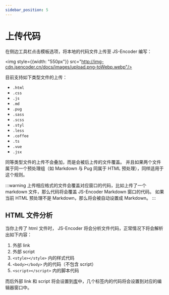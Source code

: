 ```yaml
---
sidebar_position: 5
---
```


# 上传代码

在侧边工具栏点击模板选项，将本地的代码文件上传至 JS-Encoder 编写：

<img style={{width: "550px"}} src="http://img-cdn.jsencoder.cn/docs/images/upload.png-toWebp.webp"/>

目前支持如下类型文件的上传：

- `.html`
- `.css`
- `.js`
- `.md`
- `.pug`
- `.sass`
- `.scss`
- `.styl`
- `.less`
- `.coffee`
- `.ts`
- `.vue`
- `.jsx`

同等类型文件的上传不会叠加，而是会被后上传的文件覆盖。
并且如果两个文件属于同一个预处理组（如 Markdown 与 Pug 同属于 HTML 预处理），同样适用于这个规则。

:::warning
上传相应格式的文件会覆盖对应窗口的代码，比如上传了一个 markdown 文件，那么代码将会覆盖 JS-Encoder Markdown 窗口的代码。
如果当前 HTML 预处理不是 Markdown，那么将会被自动设置成 Markdown。
:::

## HTML 文件分析

当你上传了 html 文件时， JS-Encoder 将会分析文件代码，正常情况下将会解析出如下内容：

1. 外部 link
2. 外部 script
3. `<style></style>` 内的样式代码
4. `<body></body>` 内的代码（不包含 script）
5. `<script></script>` 内的脚本代码

而后外部 link 和 script 将会设置到[库](./lib)中，几个标签内的代码将会设置到对应的编辑器窗口中。